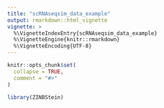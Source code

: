 ```yaml
---
title: "scRNAseqsim_data_example"
output: rmarkdown::html_vignette
vignette: >
  %\VignetteIndexEntry{scRNAseqsim_data_example}
  %\VignetteEngine{knitr::rmarkdown}
  %\VignetteEncoding{UTF-8}
---
```


```r
knitr::opts_chunk$set(
  collapse = TRUE,
  comment = "#>"
)
```

```r
library(ZINBStein)
```
